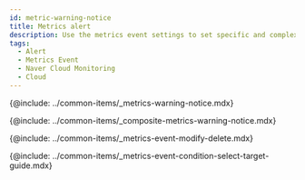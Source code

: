 ```yaml
---
id: metric-warning-notice
title: Metrics alert
description: Use the metrics event settings to set specific and complex events.
tags:
  - Alert
  - Metrics Event
  - Naver Cloud Monitoring
  - Cloud
---
```


{@include: ../common-items/_metrics-warning-notice.mdx} 

{@include: ../common-items/_composite-metrics-warning-notice.mdx}

{@include: ../common-items/_metrics-event-modify-delete.mdx}

{@include: ../common-items/_metrics-event-condition-select-target-guide.mdx}
